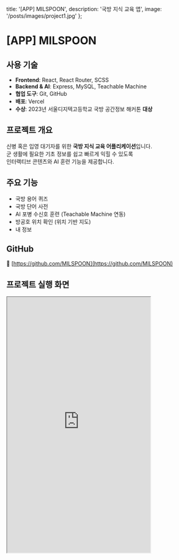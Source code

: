   title: '[APP] MILSPOON',
  description: '국방 지식 교육 앱',
  image: '/posts/images/project1.jpg'
};

# [APP] MILSPOON


## 사용 기술

- **Frontend**: React, React Router, SCSS  
- **Backend & AI**: Express, MySQL, Teachable Machine  
- **협업 도구**: Git, GitHub  
- **배포**: Vercel  
- **수상**: 2023년 서울디지텍고등학교 국방 공간정보 해커톤 **대상**



## 프로젝트 개요

신병 혹은 입영 대기자를 위한 **국방 지식 교육 어플리케이션**입니다.  
군 생활에 필요한 기초 정보를 쉽고 빠르게 익힐 수 있도록  
인터랙티브 콘텐츠와 AI 훈련 기능을 제공합니다.



## 주요 기능

- 국방 용어 퀴즈  
- 국방 단어 사전  
- AI 포병 수신호 훈련 (Teachable Machine 연동)  
- 방공호 위치 확인 (위치 기반 지도)
- 내 정보 



## GitHub

🔗 [https://github.com/MILSPOON](https://github.com/MILSPOON)



## 프로젝트 실행 화면

<iframe
  src="https://milspoon-front.vercel.app/"
  width="375px"
  height="667px"
  style={{
    border: '1px solid #ccc',
    borderRadius: '8px',
    boxShadow: '0 0 10px rgba(0,0,0,0.1)',
    display: 'block',
    margin: '0 auto'
  }}
  title="MILSPOON Demo"
/>
